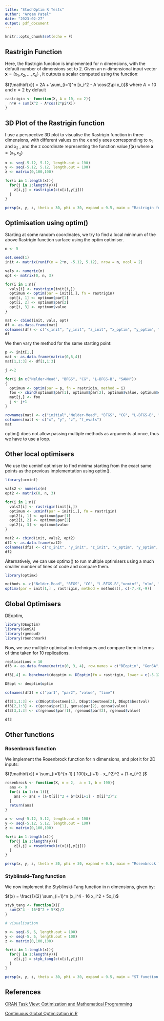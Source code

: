 ```yaml
---
title: "StochOptim R Tests"
author: "Arqam Patel"
date: "2023-02-27"
output: pdf_document
---
```


```r
knitr::opts_chunk$set(echo = F)

```

## Rastrigin Function

Here, the Rastrigin function is implemented for n dimensions, with the default number of dimensions set to 2. Given an n-dimensional input vector $\mathbf{x} = (x_1, x_2, ..., x_n)$ , it outputs a scalar computed using the function:

$f(\mathbf{x}) = 2A + \sum_{i=1}^n [x_i^2 - A \cos(2\pi x_i)]$ where $A = 10$ and $n =2$ by default

```r
rastrigin <- function(X, A = 10, n= 2){
  n*A + sum(X^2 - A*cos(2*pi*X))
}
```

## 3D Plot of the Rastrigin function

I use a perspective 3D plot to visualise the Rastrigin function in three dimensions, with different values on the x and y axes corresponding to $x_1$ and $x_2$ , and the z coordinate representing the function value $f(\mathbf{x})$ where $\mathbf{x} = (x_1, x_2)$


```r

x <- seq(-5.12, 5.12, length.out = 100)
y <- seq(-5.12, 5.12, length.out = 100)
z <- matrix(0,100,100)

for(i in 1:length(x)){
  for(j in 1:length(y)){
    z[i,j] = rastrigin(c(x[i],y[j]))
  }
}

persp(x, y, z, theta = 30, phi = 30, expand = 0.5, main = "Rastrigin function 3D plot", cex.main =.8, col = "lightblue")
```

## Optimisation using optim()

Starting at some random coordinates, we try to find a local minimum of the above Rastrigin function surface using the optim optimiser.


```r

n <- 5

set.seed(1)
init <- matrix(runif(n = 2*n, -5.12, 5.12), nrow = n, ncol = 2)

vals <- numeric(n)
opt <- matrix(0, n, 3)

for(i in 1:n){
  vals[i] <- rastrigin(init[i,])
  optimum <- optim(par = init[i,], fn = rastrigin)
  opt[i, 1] <- optimum$par[1]
  opt[i, 2] <- optimum$par[2]
  opt[i, 3] <- optimum$value
}

mat <- cbind(init, vals, opt)
df <- as.data.frame(mat)
colnames(df) <- c("x_init", "y_init", "z_init", "x_optim", "y_optim", "z_optim")
df


```

We then vary the method for the same starting point:

```r
p <- init[1,]
mat <- as.data.frame(matrix(0,6,4))
mat[1,1:3] <- df[1,1:3]

j <-2

for(i in c("Nelder-Mead", "BFGS", "CG", "L-BFGS-B", "SANN"))
{
  optimum <- optim(par = p, fn = rastrigin, method = i)
  foo <- cbind(optimum$par[1], optimum$par[2], optimum$value, optimum$counts[1])
  mat[j,] <- foo
  j <- j+1
}

rownames(mat) <- c("initial","Nelder-Mead", "BFGS", "CG", "L-BFGS-B", "SANN")
colnames(mat) <- c("x", "y", "z", "f_evals") 
mat

```

optim() does not allow passing multiple methods as arguments at once, thus we have to use a loop.

## Other local optimisers

We use the ucminf optimiser to find minima starting from the exact same points as the previous implementation using optim(). 

```r
library(ucminf)
```

```r

vals2 <- numeric(n)
opt2 <- matrix(0, n, 3)

for(i in 1:n){
  vals2[i] <- rastrigin(init[i,])
  optimum <- ucminf(par = init[i,], fn = rastrigin)
  opt2[i, 1] <- optimum$par[1]
  opt2[i, 2] <- optimum$par[2]
  opt2[i, 3] <- optimum$value
}

mat2 <- cbind(init, vals2, opt2)
df2 <- as.data.frame(mat2)
colnames(df2) <- c("x_init", "y_init", "z_init", "x_optim", "y_optim", "z_optim")
df2

```

Alternatively, we can use optimx() to run multiple optimisers using a much smaller number of lines of code and compare them.

```r
library(optimx)
```

```r
methods <- c("Nelder-Mead", "BFGS", "CG", "L-BFGS-B","ucminf", "nlm", "nlminb")
optimx(par = init[1,] , rastrigin, method = methods)[, c(-7,-8,-9)]

```



## Global Optimisers

DEoptim, 

```r
library(DEoptim)
library(GenSA)
library(rgenoud)
library(rbenchmark)
```

Now, we use multiple optimisation techniques and compare them in terms of time taken for 10 replications.

```r

replications = 10
df3 <- as.data.frame(matrix(0, 3, 4), row.names = c("DEoptim", "GenSA", "genoud"))

df3[,4] <- benchmark(deoptim <- DEoptim(fn = rastrigin, lower = c(-5.12,-5.12), upper = c(5.12, 5.12), control = DEoptim.control(trace = F)), gensa <- GenSA(fn = rastrigin, lower = c(-5.12,-5.12), upper = c(5.12, 5.12)), rgenoud <- genoud(fn = rastrigin, nvars =2) , columns = "elapsed", replications = 10)

DEopt <- deoptim$optim

colnames(df3) = c("par1", "par2", "value", "time")

df3[1,1:3] <- c(DEopt$bestmem[1], DEopt$bestmem[2], DEopt$bestval) 
df3[2,1:3] <- c(gensa$par[1], gensa$par[2], gensa$value)
df3[3,1:3] <- c(rgenoud$par[1], rgenoud$par[2], rgenoud$value)

```

```r
df3
```

## Other functions


### Rosenbrock function

We implement the Rosenbrock function for n dimensions, and plot it for 2D inputs:

$f(\mathbf{x}) = \sum_{i=1}^{n-1} [ 100(x_{i+1} - x_i^2)^2 + (1-x_i)^2 ]$ 


```r
rosenbrock <- function(X, n = 2,  a = 1, b = 100){
  ans <- 0
  for(i in 1:(n-1)){
    ans <- ans + (a-X[i])^2 + b*(X[i+1] - X[i]^2)^2
  }
  return(ans)
}


```

```r

x <- seq(-5.12, 5.12, length.out = 100)
y <- seq(-5.12, 5.12, length.out = 100)
z <- matrix(0,100,100)

for(i in 1:length(x)){
  for(j in 1:length(y)){
    z[i,j] = rosenbrock(c(x[i],y[j]))
  }
}

persp(x, y, z, theta = 30, phi = 30, expand = 0.5, main = "Rosenbrock function 3D plot", cex.main =.8, col = "lightblue")


```

### Styblinski–Tang function

We now implement the Styblinski-Tang function in n dimensions, given by:

$f(x) = \frac{1}{2} \sum_{i=1}^n (x_i^4 - 16 x_i^2 + 5x_i)$


```r

styb_tang <- function(X){
  sum(X^4 - 16*X^2 + 5*X)/2
}

```

```r
# visualisation

x <- seq(-5, 5, length.out = 100)
y <- seq(-5, 5, length.out = 100)
z <- matrix(0,100,100)

for(i in 1:length(x)){
  for(j in 1:length(y)){
    z[i,j] = styb_tang(c(x[i],y[j]))
  }
}

persp(x, y, z, theta = 30, phi = 30, expand = 0.5, main = "ST function 3D plot", cex.main =.8, col = "lightblue")
```

## References
[CRAN Task View: Optimization and Mathematical Programming](https://cran.r-project.org/web/views/Optimization.html)

[Continuous Global Optimization in R](https://www.jstatsoft.org/article/view/v060i06)
[]()